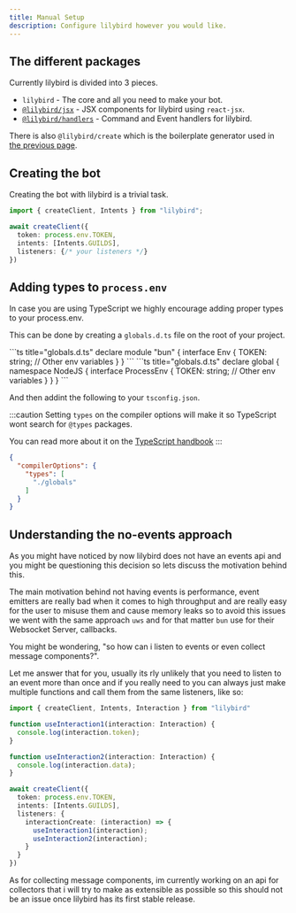 ```yaml
---
title: Manual Setup
description: Configure lilybird however you would like.
---
```



## The different packages

Currently lilybird is divided into 3 pieces.

- `lilybird` - The core and all you need to make your bot.
- [`@lilybird/jsx`](/docs/jsx/configuring-jsx) - JSX components for lilybird using `react-jsx`.
- [`@lilybird/handlers`](/docs/handlers/the-api) - Command and Event handlers for lilybird.

There is also `@lilybird/create` which is the boilerplate generator used in [the previous page](/guides/getting-started).

## Creating the bot

Creating the bot with lilybird is a trivial task.

```ts
import { createClient, Intents } from "lilybird";

await createClient({
  token: process.env.TOKEN,
  intents: [Intents.GUILDS],
  listeners: {/* your listeners */}
})
```

## Adding types to `process.env`

In case you are using TypeScript we highly encourage adding proper types to your process.env.

This can be done by creating a `globals.d.ts` file on the root of your project.

<Tabs>
  <TabItem label="bun">
      ```ts title="globals.d.ts"
      declare module "bun" {
        interface Env {
          TOKEN: string;
          // Other env variables
        }
      }
      ```
  </TabItem>
  <TabItem label="node">
      ```ts title="globals.d.ts"
      declare global {
        namespace NodeJS {
          interface ProcessEnv {
            TOKEN: string;
            // Other env variables
          }
        }
      }
      ```
    </TabItem>
</Tabs>

And then addint the following to your `tsconfig.json`.

:::caution
Setting `types` on the compiler options will make it so TypeScript wont search for `@types` packages.

You can read more about it on the [TypeScript handbook](https://www.typescriptlang.org/tsconfig#types)
:::

```json title="tsconfig.json"
{
  "compilerOptions": {
    "types": [
      "./globals"
    ]
  }
}
```

## Understanding the no-events approach

As you might have noticed by now lilybird does not have an events api and you might be questioning this decision so lets discuss the motivation behind this.

The main motivation behind not having events is performance, event emitters are really bad when it comes to high throughput and are really easy for the user to misuse them and cause memory leaks so to avoid this issues we went with the same approach `uws` and for that matter `bun` use for their Websocket Server, callbacks.

You might be wondering, "so how can i listen to events or even collect message components?".

Let me answer that for you, usually its rly unlikely that you need to listen to an event more than once and if you really need to you can always just make multiple functions and call them from the same listeners, like so:

```ts
import { createClient, Intents, Interaction } from "lilybird"

function useInteraction1(interaction: Interaction) {
  console.log(interaction.token);
}

function useInteraction2(interaction: Interaction) {
  console.log(interaction.data);
}

await createClient({
  token: process.env.TOKEN,
  intents: [Intents.GUILDS],
  listeners: {
    interactionCreate: (interaction) => {
      useInteraction1(interaction);
      useInteraction2(interaction);
    }
  }
})
```

As for collecting message components, im currently working on an api for collectors that i will try to make as extensible as possible so this should not be an issue once lilybird has its first stable release.